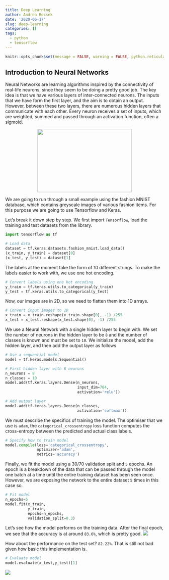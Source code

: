 ```yaml
---
title: Deep Learning
author: Andrea Becsek
date: '2020-06-17'
slug: deep-learning
categories: []
tags:
  - python
  - tensorflow
---
```

```r
knitr::opts_chunk$set(message = FALSE, warning = FALSE, python.reticulate=FALSE)
```

## Introduction to Neural Networks

Neural Networks are learning algorithms inspired by the connectivity of real-life neurons, since they seem to be doing a pretty good job. The key idea is that we have various layers of inter-connected neurons. The inputs that we have form the first layer, and the aim is to obtain an output. However, between these two layers, there are numerous hidden layers that communicate with each other. Every neuron receives a set of inputs, which are weighted, summed and passed through an activation function, often a sigmoid. 

<center>
![](/post/2020-06-17-deep-learning_files/nn.png){width=300px height=200px}
</center>


We are going to run through a small example using the fashion MNIST database, which contains greyscale images of various fashion items. For this purpose we are going to use Tensorflow and Keras.

Let's break it down step by step. We first import `Tensorflow`, load the training and test datasets from the library.
```python
import tensorflow as tf

# Load data
dataset = tf.keras.datasets.fashion_mnist.load_data()
(x_train, y_train) = dataset[0]
(x_test, y_test) = dataset[1]
```

The labels at the moment take the form of $10$ different strings. To make the labels easier to work with, we use one hot encoding.
```python
# Convert labels using one hot encoding
y_train = tf.keras.utils.to_categorical(y_train)
y_test = tf.keras.utils.to_categorical(y_test)
```

Now, our images are in 2D, so we need to flatten them into 1D arrays.
```python
# Convert input images to 1D
x_train = x_train.reshape(x_train.shape[0], -1) /255
x_test = x_test.reshape(x_test.shape[0], -1) /255
```

We use a Neural Network with a single hidden layer to begin with. We set the number of neurons in the hidden layer to be `8` and the number of classes is known and must be set to `10`. We initialize the model, add the hidden layer, and then add the output layer as follows
```python
# Use a sequential model
model = tf.keras.models.Sequential()

# First hidden layer with 8 neurons
n_neurons = 8
n_classes = 10
model.add(tf.keras.layers.Dense(n_neurons, 
                                input_dim=784, 
                                activation='relu'))

# Add output layer
model.add(tf.keras.layers.Dense(n_classes, 
                                activation='softmax'))
```

We must describe the specifics of training the model. The optimiser that we use is `adam`, the `categorical_crossentropy` loss function computes the cross-entropy between the predicted and actual class labels.
```python
# Specify how to train model
model.compile(loss='categorical_crossentropy', 
              optimizer='adam', 
              metrics='accuracy')
```

Finally, we fit the model using a 30/70 validation split and `5` epochs. An epoch is a breakdown of the data that can be passed through the model one batch at a time until the entire training dataset has been seen once. However, we are exposing the network to the entire dataset `5` times in this case so.
```python
# Fit model
n_epochs=5
model.fit(x_train, 
          y_train, 
          epochs=n_epochs, 
          validation_split=0.3)
```

Let's see how the model performs on the training data. After the final epoch, we see that the accuracy is at around `83.6%`, which is pretty good.
![](/post/2020-06-17-deep-learning_files/epochs.png)

How about the performance on the test set? `82.22%`. That is still not bad given how basic this implementation is.
```python
# Evaluate model
model.evaluate(x_test,y_test)[1]
```

![](/post/2020-06-17-deep-learning_files/final_acc.png)

